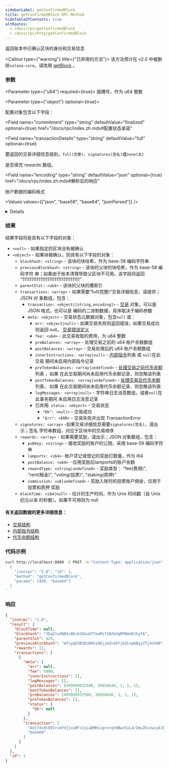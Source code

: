 ```yaml
---
sidebarLabel: getConfirmedBlock
title: getConfirmedBlock RPC Method
hideTableOfContents: true
altRoutes:
  - /docs/rpc/getConfirmedBlock
  - /docs/rpc/http/getConfirmedBlock
---
```


返回账本中已确认区块的身份和交易信息

<Callout type={"warning"} title={"已弃用的方法"}>
  该方法预计在 v2.0 中被删除`solana-core`。请改用
  [getBlock](/docs/rpc/http/getBlock) 。
</Callout>

<DocSideBySide>

<DocLeftSide>

### 参数

<Parameter type={"u64"} required={true}>
  插槽号，作为 u64 整数
</Parameter>

<Parameter type={"object"} optional={true}>

配置对象包含以下字段：

<Field
  name="commitment"
  type="string"
  defaultValue="finalized"
  optional={true}
  href="/docs/rpc/index.zh.mdx#配置状态承诺"
></Field>

<Field
  name="transactionDetails"
  type="string"
  defaultValue="full"
  optional={true}
>
  要返回的交易详细信息级别，`full(完整)`、`signatures(签名)`或`none(无)`
</Field>

<Field name="rewards" type="bool" defaultValue={true} optional={true}>
  是否填充`rewards`数组。
</Field>

<Field 
  name="encoding"
  type="string"
  defaultValue="json"
  optional={true}
  href="/docs/rpc/index.zh.mdx#解析后的响应"
>

账户数据的编码格式

<Values values={["json", "base58", "base64", "jsonParsed"]} />

<details>

- `jsonParsed` 编码尝试使用特定于程序的指令解析器在列表中返回更多人类可读和明确
  的数据 `transaction.message.instructions`。
- 如果 `jsonParsed` 请求但找不到解析器，则指令将回退到常规 JSON 编码
  （`accounts`、`data`和`programIdIndex` 字段）。

</details>

</Field>

</Parameter>

### 结果

结果字段将是具有以下字段的对象：

- `<null>` - 如果指定的区块没有被确认
- `<object>` - 如果块被确认，则具有以下字段的对象：
  - `blockhash: <string>` - 该块的块哈希，作为 base-58 编码字符串
  - `previousBlockhash: <string>` - 该块的父块的块哈希，作为 base-58 编码字符
    串；如果由于账本清理导致父区块不可用，该字段将返回
    “11111111111111111111111111111111”
  - `parentSlot: <u64>` - 该块的父块的槽索引
  - `transactions: <array>` - 如果需要“full(完整)”交易详细信息，请提供；JSON 对
    象数组，包含：
    - `transaction: <object|[string,encoding]>` -
      [交易](/docs/rpc/json-structures.zh#交易) 对象，可以是 JSON 格式，也可以是
      编码的二进制数据，具体取决于编码参数
    - `meta: <object>` - 交易状态元数据对象，包含`null` 或：
      - `err: <object|null>` - 如果交易失败则返回错误，如果交易成功则返回 null。
        [ 交易错误定义](https://github.com/solana-labs/solana/blob/c0c60386544ec9a9ec7119229f37386d9f070523/sdk/src/transaction/error.rs#L13)
      - `fee: <u64>` - 此交易收取的费用，为 u64 整数
      - `preBalances: <array>` - 处理交易之前的 u64 帐户余额数组
      - `postBalances: <array>` - 交易处理后的 u64 账户余额数组
      - `innerInstructions: <array|null>` -
        [内部指令](/docs/rpc/json-structures.zh#内部指令)列表 或 `null`在此交易
        期间未启用内部指令记录
      - `preTokenBalances: <array|undefined>` -
        [处理交易之前代币余额](/docs/rpc/json-structures.zh#代币余额)列表 ，如果
        在此交易期间尚未启用代币余额记录，则忽略该列表
      - `postTokenBalances: <array|undefined>` -
        [处理交易后代币余额](/docs/rpc/json-structures.zh#代币余额) 列表， 如果
        在此交易期间尚未启用代币余额记录，则忽略该列表
      - `logMessages: <array|null>` - 字符串日志消息数组，或者`null`在此事务期间
        未启用日志消息记录
      - 已弃用: `status: <object>` - 交易状态
        - `"Ok": <null>` - 交易成功
        - `"Err": <ERR>` - 交易失败并出现 TransactionError
  - `signatures: <array>` -如果交易详细信息需要`signatures(签名)`，请出示；签名
    字符串数组，对应于区块中的交易顺序
  - `rewards: <array>` - 如果需要奖励，请出示；JSON 对象数组，包含：
    - `pubkey: <string>` - 接收奖励的账户的公钥，采用 base-58 编码字符串
    - `lamports: <i64>`- 帐户贷记或借记的奖励灯数量，作为 i64
    - `postBalance: <u64>` - 应用奖励后lamports的账户余额
    - `rewardType: <string|undefined>` - 奖励类型： "fee(费用)", "rent(租金)",
      "voting(投票)", "staking(质押)"
    - `commission: <u8|undefined>` - 奖励入账时的投票账户佣金，仅用于投票和质押
      奖励
  - `blockTime: <i64|null>` - 估计的生产时间，作为 Unix 时间戳（自 Unix 纪元以来
    的秒数）。如果不可用则为 null

#### 有关返回数据的更多详细信息：

- [交易结构](/docs/rpc/json-structures.zh#交易)
- [内部指令结构](/docs/rpc/json-structures.zh#内部指令)
- [代币余额结构](/docs/rpc/json-structures.zh#代币余额)

</DocLeftSide>

<DocRightSide>

### 代码示例

```bash
curl http://localhost:8899 -X POST -H "Content-Type: application/json" -d '
  {
    "jsonrpc": "2.0", "id": 1,
    "method": "getConfirmedBlock",
    "params": [430, "base64"]
  }
'
```

### 响应

```json
{
  "jsonrpc": "2.0",
  "result": {
    "blockTime": null,
    "blockhash": "3Eq21vXNB5s86c62bVuUfTeaMif1N2kUqRPBmGRJhyTA",
    "parentSlot": 429,
    "previousBlockhash": "mfcyqEXB3DnHXki6KjjmZck6YjmZLvpAByy2fj4nh6B",
    "rewards": [],
    "transactions": [
      {
        "meta": {
          "err": null,
          "fee": 5000,
          "innerInstructions": [],
          "logMessages": [],
          "postBalances": [499998932500, 26858640, 1, 1, 1],
          "postTokenBalances": [],
          "preBalances": [499998937500, 26858640, 1, 1, 1],
          "preTokenBalances": [],
          "status": {
            "Ok": null
          }
        },
        "transaction": [
          "AVj7dxHlQ9IrvdYVIjuiRFs1jLaDMHixgrv+qtHBwz51L4/ImLZhszwiyEJDIp7xeBSpm/TX5B7mYzxa+fPOMw0BAAMFJMJVqLw+hJYheizSoYlLm53KzgT82cDVmazarqQKG2GQsLgiqktA+a+FDR4/7xnDX7rsusMwryYVUdixfz1B1Qan1RcZLwqvxvJl4/t3zHragsUp0L47E24tAFUgAAAABqfVFxjHdMkoVmOYaR1etoteuKObS21cc1VbIQAAAAAHYUgdNXR0u3xNdiTr072z2DVec9EQQ/wNo1OAAAAAAAtxOUhPBp2WSjUNJEgfvy70BbxI00fZyEPvFHNfxrtEAQQEAQIDADUCAAAAAQAAAAAAAACtAQAAAAAAAAdUE18R96XTJCe+YfRfUp6WP+YKCy/72ucOL8AoBFSpAA==",
          "base64"
        ]
      }
    ]
  },
  "id": 1
}
```

</DocRightSide>
</DocSideBySide>
